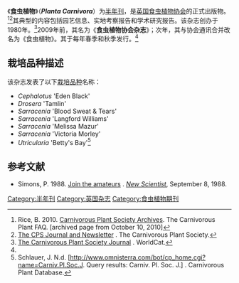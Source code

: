 {{Infobox journal
| title = 《食虫植物》
| cover = Planta Carnivora CPS.jpg
| caption=第20卷封面（1999年）
| discipline = [[植物学|植物学]]
| website = http://www.thecps.org.uk/
| editor = 
| publisher = [[食虫植物协会|食虫植物协会]]
| country = [[英国|英国]]
| language = [[英文|英文]]
| abbreviation = Planta Carniv.
| history = 1980年至今
| frequency = [[半年刊|半年刊]]
| ISSN = 0260-440X
| OCLC = 13024012
}}

《'''食虫植物'''》（'''''Planta Carnivora'''''）为[[半年刊|半年刊]]，是[[英国食虫植物协会|英国食虫植物协会]]的正式出版物。<ref name=Rice>Rice, B. 2010. [https://web.archive.org/web/20101010231948/http://sarracenia.com/faq/faq6100.html Carnivorous Plant Society Archives]. The Carnivorous Plant FAQ. [archived page from October 10, 2010]</ref><ref name=CPS>[http://www.thecps.org.uk/ The CPS Journal and Newsletter] {{Wayback|url=http://www.thecps.org.uk/ |date=20210510183906 }}. The Carnivorous Plant Society.</ref>其典型的内容包括园艺信息、实地考察报告和学术研究报告。该杂志创办于1980年。<ref>[http://www.worldcat.org/title/carnivorous-plant-society-journal/oclc/13024012 The Carnivorous Plant Society Journal] {{Wayback|url=http://www.worldcat.org/title/carnivorous-plant-society-journal/oclc/13024012 |date=20210423080526 }}. WorldCat.</ref>2009年前，其名为《'''食虫植物协会杂志'''》{{small|（'''''The Carnivorous Plant Society Journal'''''）}}；次年，其与协会通讯合并改名为《食虫植物》。其于每年春季和秋季发行。<ref name=CPS />

== 栽培品种描述 ==
该杂志发表了以下[[栽培品种|栽培品种]]名称：
* ''Cephalotus'' 'Eden Black'
* ''Drosera'' 'Tamlin'
* ''Sarracenia'' 'Blood Sweat & Tears'
* ''Sarracenia'' 'Langford Williams'
* ''Sarracenia'' 'Melissa Mazur'
* ''Sarracenia'' 'Victoria Morley'
* ''Utricularia'' 'Betty's Bay'<ref name=Schlauer>Schlauer, J. N.d. [http://www.omnisterra.com/bot/cp_home.cgi?name=Carniv.Pl.Soc.J. Query results: Carniv. Pl. Soc. J.] {{Wayback|url=http://www.omnisterra.com/bot/cp_home.cgi?name=Carniv.Pl.Soc.J. |date=20160304051114 }}. Carnivorous Plant Database.</ref>

== 参考文献 ==
{{reflist|2}}
{{refbegin}}
* Simons, P. 1988. [http://books.google.co.uk/books?id=gfYnPfgVk1UC&pg=PA84 Join the amateurs] {{Wayback|url=http://books.google.co.uk/books?id=gfYnPfgVk1UC&pg=PA84 |date=20121113153820 }}. ''[[新科學人|New Scientist]]'', September 8, 1988.
{{refend}}

{{食虫植物期刊}}

[[Category:半年刊|Category:半年刊]]
[[Category:英国杂志|Category:英国杂志]]
[[Category:食虫植物期刊|Category:食虫植物期刊]]
